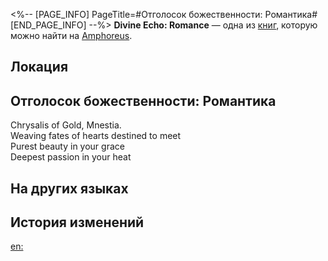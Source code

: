 <%-- [PAGE_INFO]
PageTitle=#Отголосок божественности: Романтика#
[END_PAGE_INFO] --%>
{{Дополнить}}
{{Книга Инфобокс
|id           = 508
|partIds      = 190832
|Название     = Divine Echo: Romance
|Изображение  = Предмет Книга Амфореус 3.png
|Мир          = Amphoreus
|Томов        = 1
|Автор        = <!--нужно добавить-->
|Описание     = A memory left by a Titan's Miracle. Only those who have received divine blessings can hear such holy resonance... Listen, the golden thread nymphs exchange poems of love.
|Том1         = {{tx}}
|Источник1    = {{tx|Отсутствует источник}}
|Персонажи    = Mnestia
|Фракции      = 
}}
'''Divine Echo: Romance''' — одна из [[Книги|книг]], которую можно найти на [[Amphoreus]].

==Локация==
{{Отметка карты|<!--название карты-->|<!--id отметки-->}}

==Отголосок божественности: Романтика==
Chrysalis of Gold, Mnestia.<br />
Weaving fates of hearts destined to meet<br />
Purest beauty in your grace<br />
Deepest passion in your heat

==На других языках==
{{На других языках
|en   = Divine Echo: Romance
|zhs  = 神性的回响：浪漫
|zht  = 神性的迴響：浪漫
|ja   = 神性の反響：浪漫
|ko   = 신성의 메아리: 낭만
|es   = Eco divino: el Romance
|fr   = Écho divin&nbsp;: Romance
|ru   = Отголосок божественности: Романтика
|th   = แว่วเสียงศักดิ์สิทธิ์: จินตนิยม
|vi   = Tiếng Vọng Thần Tính: Lãng Mạn
|de   = Göttliches Echo: Romantik
|id   = Gema Ilahi: Romansa
|pt   = Eco Divino: Romance
}}

==История изменений==
{{История изменений|3.5}}

[[en:]]